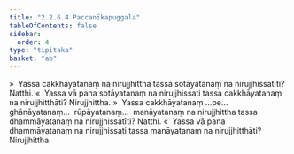 ```yaml
---
title: "2.2.6.4 Paccanīkapuggala"
tableOfContents: false
sidebar:
  order: 4
type: "tipitaka"
basket: "ab"
---
```



<DynamicBreadcrumb />

<Division number="193">

<Paragraph number="1549">
»  Yassa cakkhāyatanaṃ na nirujjhittha tassa sotāyatanaṃ na nirujjhissatīti? Natthi.
</Paragraph>

<Paragraph number="1550">
«  Yassa vā pana sotāyatanaṃ na nirujjhissati tassa cakkhāyatanaṃ na nirujjhitthāti? Nirujjhittha.
</Paragraph>

<Paragraph number="1551">
»  Yassa cakkhāyatanaṃ …pe…  ghānāyatanaṃ…  rūpāyatanaṃ…  manāyatanaṃ na nirujjhittha tassa dhammāyatanaṃ na nirujjhissatīti? Natthi.
</Paragraph>

<Paragraph number="1552">
«  Yassa vā pana dhammāyatanaṃ na nirujjhissati tassa manāyatanaṃ na nirujjhitthāti? Nirujjhittha.
</Paragraph>
</Division>